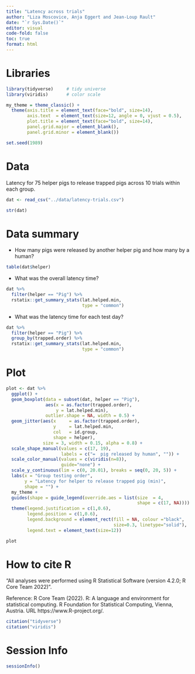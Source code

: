 ```yaml
---
title: "Latency across trials"
author: "Liza Moscovice, Anja Eggert and Jean-Loup Rault"
date: "`r Sys.Date()`" 
editor: visual
code-fold: false
toc: true
format: html
---
```


# Libraries

```r
library(tidyverse)     # tidy universe
library(viridis)       # color scale
```

```r
my_theme = theme_classic() +
  theme(axis.title = element_text(face="bold", size=14),
        axis.text  = element_text(size=12, angle = 0, vjust = 0.5),
        plot.title = element_text(face="bold", size=14),
        panel.grid.major = element_blank(),
        panel.grid.minor = element_blank())
```

```r
set.seed(1989)
```

# Data

Latency for 75 helper pigs to release trapped pigs across 10 trials within each group.

```r
dat <- read_csv("../data/latency-trials.csv")

str(dat)
```

# Data summary

-   How many pigs were released by another helper pig and how many by a human?

```r
table(dat$helper)
```

-   What was the overall latency time?

```r
dat %>%
  filter(helper == "Pig") %>%
  rstatix::get_summary_stats(lat.helped.min, 
                             type = "common")
```

-   What was the latency time for each test day?

```r
dat %>%
  filter(helper == "Pig") %>%
  group_by(trapped.order) %>% 
  rstatix::get_summary_stats(lat.helped.min, 
                             type = "common")
```

# Plot

```r
plot <- dat %>% 
  ggplot() + 
  geom_boxplot(data = subset(dat, helper == "Pig"),
               aes(x = as.factor(trapped.order), 
                   y = lat.helped.min),
               outlier.shape = NA, width = 0.5) + 
  geom_jitter(aes(x     = as.factor(trapped.order), 
                  y     = lat.helped.min,
                  col   = id.group,
                  shape = helper), 
              size = 3, width = 0.15, alpha = 0.8) +
  scale_shape_manual(values = c(17, 19),
                     labels = c("=  pig released by human", "")) +
  scale_color_manual(values = c(viridis(n=8)),
                     guide="none") +
  scale_y_continuous(lim = c(0, 20.01), breaks = seq(0, 20, 5)) +
  labs(x = "Group testing order",
       y = "Latency for helper to release trapped pig (min)",
       shape = "") +
  my_theme +
  guides(shape = guide_legend(override.aes = list(size  = 4,
                                                  shape = c(17, NA)))) +
  theme(legend.justification = c(1,0.6),
        legend.position = c(1,0.6),
        legend.background = element_rect(fill = NA, colour ="black",
                                         size=0.3, linetype="solid"),
        legend.text = element_text(size=12))
```

```r
plot
```

# How to cite R

"All analyses were performed using R Statistical Software (version 4.2.0; R Core Team 2022)".

Reference: R Core Team (2022). R: A language and environment for statistical computing. R Foundation for Statistical Computing, Vienna, Austria. URL https://www.R-project.org/.

```r
citation("tidyverse")
citation("viridis")
```

# Session Info

```r
sessionInfo()
```
